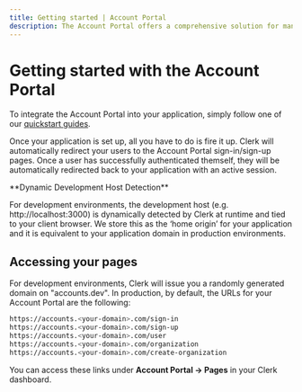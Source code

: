 ```yaml
---
title: Getting started | Account Portal
description: The Account Portal offers a comprehensive solution for managing user authentication and profile management in your web application and is the fastest way to add Clerk's authentication to your application with minimal code required.
---
```


# Getting started with the Account Portal  

To integrate the Account Portal into your application, simply follow one of our [quickstart guides](/docs/quickstarts/overview). 

Once your application is set up, all you have to do is fire it up. Clerk will automatically redirect your users to the Account Portal sign-in/sign-up pages. Once a user has successfully authenticated themself, they will be automatically redirected back to your application with an active session. 

<Callout type="info" emoji="💡">
  **Dynamic Development Host Detection**  

  For development environments, the development host (e.g. http://localhost:3000) is dynamically detected by Clerk at runtime and tied to your client browser. We store this as the ‘home origin’ for your application and it is equivalent to your application domain in production environments.
</Callout>

## Accessing your pages

For development environments, Clerk will issue you a randomly generated domain on "accounts.dev". In production, by default, the URLs for your Account Portal are the following:

```sh
https://accounts.<your-domain>.com/sign-in
https://accounts.<your-domain>.com/sign-up
https://accounts.<your-domain>.com/user
https://accounts.<your-domain>.com/organization
https://accounts.<your-domain>.com/create-organization
```

You can access these links under **Account Portal -> Pages** in your Clerk dashboard.
